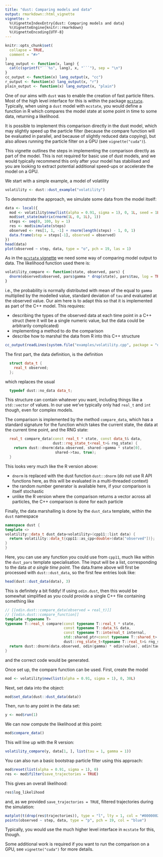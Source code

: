 ```yaml
---
title: "dust: Comparing models and data"
output: rmarkdown::html_vignette
vignette: >
  %\VignetteIndexEntry{dust: Comparing models and data}
  %\VignetteEngine{knitr::rmarkdown}
  %\VignetteEncoding{UTF-8}
---
```


```r
knitr::opts_chunk$set(
  collapse = TRUE,
  comment = "#>"
)
lang_output <- function(x, lang) {
  cat(c(sprintf("```%s", lang), x, "```"), sep = "\n")
}
cc_output <- function(x) lang_output(x, "cc")
r_output <- function(x) lang_output(x, "r")
plain_output <- function(x) lang_output(x, "plain")
```

One of our aims with `dust` was to enable the creation of fast particle filters. Most of the high level interface for this is within the package [`mcstate`](https://mrc-ide.github.io/mcstate/).  Typically, when using a `dust` model with `mcstate`, you would define a function in R which compares the model state at some point in time to some data, returning a likelihood.

It is possible to implement this comparison directly in the dust model, which may slightly speed up the particle filter (because the compare function will be evaluated in parallel, and because of slightly reduced data copying), but also allows running the particle filter on a GPU (see `vignette("cuda")`).

This vignette outlines the steps in implementing the comparison directly as part of the model.  This is not required for basic use of dust models, and we would typically recommend this only after your model has stabilised and you are looking to extract potential additional speed-ups or accelerate the model on a GPU.

We start with a simple example, a model of volatility

```r
volatility <- dust::dust_example("volatility")
```

To demonstrate the approach, we simulate some data from the model itself:

```r
data <- local({
  mod <- volatility$new(list(alpha = 0.91, sigma = 1), 0, 1L, seed = 1L)
  mod$set_state(matrix(rnorm(1L, 0, 1L), 1))
  steps <- seq(0, 100, by = 1)
  res <- mod$simulate(steps)
  observed <- res[1, 1, -1] + rnorm(length(steps) - 1, 0, 1)
  data.frame(step = steps[-1], observed = observed)
})
head(data)
plot(observed ~ step, data, type = "o", pch = 19, las = 1)
```

As in the [`mcstate` vignette](https://mrc-ide.github.io/mcstate/articles/kalman.html) we need some way of comparing model output to data.  The likelihood function used there is:

```r
volatility_compare <- function(state, observed, pars) {
  dnorm(observed$observed, pars$gamma * drop(state), pars$tau, log = TRUE)
}
```

i.e., the probability is normally distributed with mean of the equal to `gamma` multiplied by the modelled value, standard deviation of `tau` and evaluated at the observed value.  Our aim here is to adapt this so that it is implemented as part of the C++ model. This requires:

* describing the types of the observed data at each time point in a C++ struct (here it will be a single numeric value, but the data could be arbitrarily complicated)
* implementing a method to do the comparison
* describe how to marshal the data from R into this C++ structure

```r
cc_output(readLines(system.file("examples/volatility.cpp", package = "dust")))
```

The first part, the data definition, is the definition

```cc
  struct data_t {
    real_t observed;
  };
```

which replaces the usual

```cc
  typedef dust::no_data data_t;
```

This structure can contain whatever you want, including things like a `std::vector` of values. In our use we've typically only had `real_t` and `int` though, even for complex models.

The comparison is implemented by the method `compare_data`, which has a standard signature for the function which takes the current state, the data at the current time point, and the RNG state:

```cc
  real_t compare_data(const real_t * state, const data_t& data,
                      dust::rng_state_t<real_t>& rng_state) {
    return dust::dnorm(data.observed, shared->gamma * state[0],
                       shared->tau, true);
  }
```

This looks very much like the R version above:

* `dnorm` is replaced with the dust function `dust::dnorm` (do not use R API functions here, as this will be evaluated in a multi-threaded context)
* the random number generator is available here, if your comparison is itself stochastic
* unlike the R version where the comparison returns a vector across all particles, the C++ comparison is done for each particle

Finally, the data marshalling is done by the `dust_data` template, within the `dust` namespace

```cc
namespace dust {
template <>
volatility::data_t dust_data<volatility>(cpp11::list data) {
  return volatility::data_t{cpp11::as_cpp<double>(data["observed"])};
}
}
```

Here, you can use any function you could use from `cpp11`, much like within the `dust_pars` template specialisation. The input will be a list, corresponding to the data *at a single time point*.  The data.frame above will first be processed with `dust::dust_data`, so the first few entries look like:

```r
head(dust::dust_data(data), 3)
```

This is definitely a bit fiddly!  If using `odin.dust`, then this would be somewhat simplified as you could provide a single C++ file containing something like

```cc
// [[odin.dust::compare_data(observed = real_t)]]
// [[odin.dust::compare_function]]
template <typename T>
typename T::real_t compare(const typename T::real_t * state,
                           const typename T::data_t& data,
                           const typename T::internal_t internal,
                           std::shared_ptr<const typename T::shared_t> shared,
                           dust::rng_state_t<typename T::real_t>& rng_state) {
  return dust::dnorm(data.observed, odin(gamma) * odin(value), odin(tau), true);
}
```

and the correct code would be generated.

Once set up, the compare function can be used. First, create the model

```r
mod <- volatility$new(list(alpha = 0.91, sigma = 1), 0, 30L)
```

Next, set data into the object:

```r
mod$set_data(dust::dust_data(data))
```

Then, run to any point in the data set:

```r
y <- mod$run(1)
```

We can now compute the likelihood at this point:

```r
mod$compare_data()
```

This will line up with the R version:

```r
volatility_compare(y, data[1, ], list(tau = 1, gamma = 1))
```

You can also run a basic bootstrap particle filter using this approach:

```r
mod$reset(list(alpha = 0.91, sigma = 1), 0)
res <- mod$filter(save_trajectories = TRUE)
```

This gives an overall likelihood:

```r
res$log_likelihood
```

and, as we provided `save_trajectories = TRUE`, filtered trajectories during the simulation:

```r
matplot(t(drop(res$trajectories)), type = "l", lty = 1, col = "#00000022")
points(observed ~ step, data, type = "p", pch = 19, col = "blue")
```

Typically, you would use the much higher level interface in `mcstate` for this, though.

Some additional work is required if you want to run the comparison on a GPU, see `vignette("cuda")` for more details.
